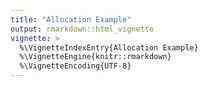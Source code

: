 ```yaml
---
title: "Allocation Example"
output: rmarkdown::html_vignette
vignette: >
  %\VignetteIndexEntry{Allocation Example}
  %\VignetteEngine{knitr::rmarkdown}
  %\VignetteEncoding{UTF-8}
---
```

